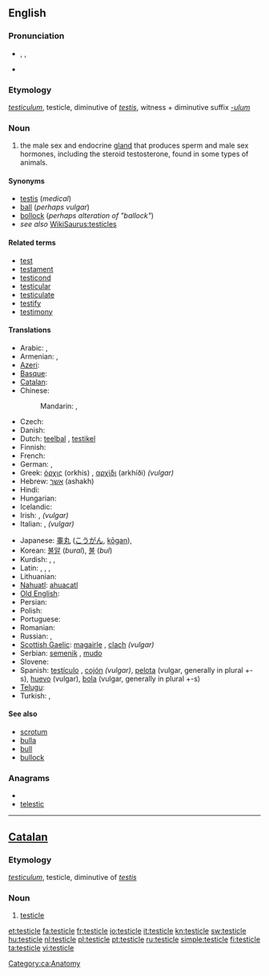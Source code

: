 {{wikipedia|testicles}}
==English==

===Pronunciation===
* {{enPR|tĕsʹtĭ-kəl}}, {{IPA|/ˈtɛstɪkəl/}}, {{SAMPA|/"tEstIk@l/}}
* {{audio|en-us-testicle.ogg|Audio (US)}}
{{rfap|UK|UK}}

===Etymology===
{{etyl|la}} ''[[testiculum]]'', testicle, diminutive of ''[[testis#Latin|testis]]'', witness + diminutive suffix ''[[-ulum]]''

===Noun===
{{en-noun}}

# the male sex and endocrine [[gland]] that produces sperm and male sex hormones, including the steroid testosterone, found in some types of animals.

====Synonyms====
* [[testis]] (''medical'')
* [[ball]] (''perhaps vulgar'')
* [[bollock]] (''perhaps alteration of "ballock"'')
* ''see also'' [[WikiSaurus:testicles]]

====Related terms====
<!--All are related; none are derived-->
* [[test]]
* [[testament]]
* [[testicond]]
* [[testicular]]
* [[testiculate]]
* [[testify]]
* [[testimony]]

====Translations====
{{trans-top|male sex gland}}
* Arabic: {{t+|ar|بيضة|f|tr=bayDa}},  {{t-|ar|خصية|f|tr=khuSya}}
* Armenian: {{t-|hy|ամորձի|tr=amorji}},  {{qualifier|vulgar}} {{t+|hy|ձու|tr=ju}}
* [[Azeri]]: {{t|az|xaya|xs=Azeri}}
* [[Basque]]: {{t|eu|barrabil|xs=Basque}}
* [[Catalan]]: {{t-|ca|testicle|m}}
* Chinese:
*: Mandarin: {{t-|cmn|睾丸|tr=gāowán|sc=Hani}}, {{t|cmn|精巢|tr=jīngcháo|sc=Hani}}
* Czech: {{t+|cs|varle|n}}
* Danish: {{t-|da|testikel|c}}
* Dutch: [[teelbal]] {{m}}, [[testikel]] {{n}}
* Finnish: {{t+|fi|kives}}
* French: {{t+|fr|testicule|m}}
* German: {{t+|de|Hoden|m}},  {{t|de|Testikel|m}}
* Greek: [[όρχις]] (orkhis) {{m}}, [[αρχίδι]] (arkhíði) {{m}} ''(vulgar)''
* Hebrew: [[אשך]] (ashakh) {{n}}
* Hindi: {{t-|hi|अंडकोष|tr=ãḍakoṣa|xs=Hindi}}
* Hungarian: {{t+|hu|here}}
* Icelandic: {{t+|is|eista|n}}
* Irish: {{t-|ga|magairle|m|xs=Irish}}, {{t+|ga|cloch|f|xs=Irish}} ''(vulgar)''
* Italian: {{t+|it|testicolo|m}}, {{t+|it|coglione|m}} ''(vulgar)''
{{trans-mid}}
* Japanese: [[睾丸]] ([[こうがん]], [[kōgan]]),  {{t|ja|精巣|tr=せいそう, seisō}}
* Korean: [[불알]] (''bural''), [[불]] (''bul'')
* Kurdish: {{t+|ku|gun|m}}, {{t+|ku|hêlik|m}}, {{t-|ku|گون|sc=ku-Arab}}
* Latin: {{t-|la|testiculum|n}},  {{t-|la|coleus|alt=cōleus}},  {{t-|la|testis}},  {{t-|la|coleo}}
* Lithuanian: {{t-|lt|sėklidė|f|xs=Lithuanian}}
* [[Nahuatl]]: [[ahuacatl]]
* [[Old English]]: {{t-|ang|beallucas|alt=bealluc|xs=Old English}}
* Persian: {{t+|fa|خایه|tr=khayeh|xs=Persian}}
* Polish: {{t+|pl|jądro|n}}
* Portuguese: {{t+|pt|testículo|m}}
* Romanian: {{t+|ro|testicul|n}}
* Russian: {{t+|ru|яичко|n|tr=jaíčko}},  {{t|ru|тестикула|f|tr=testíkula}}
* [[Scottish Gaelic]]: [[magairle]] {{m|f}}, [[clach]] {{f}} ''(vulgar)''
* Serbian: [[semenik]] {{m}}, [[mudo]] {{n}}
* Slovene: {{t-|sl|modo|n|alt=módo}}
* Spanish: [[testículo]] {{m}}, [[cojón]] {{m}} ''(vulgar)'', [[pelota]] {{f}} (vulgar, generally in plural +-s), [[huevo]] {{m}} (vulgar), [[bola]] {{f}} (vulgar, generally in plural +-s)
* [[Telugu]]: {{t-|te|వృషణాలు}}
* Turkish: {{t+|tr|testis}},  {{t+|tr|haya}}
{{trans-bottom}}

====See also====
* [[scrotum]]
* [[bulla]]
* [[bull]]
* [[bullock]]

===Anagrams===
* {{alphagram|ceeilstt}}
* [[telestic#English|telestic]]

----

==[[Catalan]]==

===Etymology===
{{etyl|la|ca}} ''[[testiculum]]'', testicle, diminutive of ''[[testis#Latin|testis]]''

===Noun===
{{ca-noun|m}}

# [[#English|testicle]]

[[Category:ca:Anatomy]]

[[et:testicle]]
[[fa:testicle]]
[[fr:testicle]]
[[io:testicle]]
[[it:testicle]]
[[kn:testicle]]
[[sw:testicle]]
[[hu:testicle]]
[[nl:testicle]]
[[pl:testicle]]
[[pt:testicle]]
[[ru:testicle]]
[[simple:testicle]]
[[fi:testicle]]
[[ta:testicle]]
[[vi:testicle]]